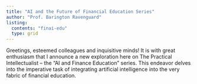 ```yaml
---
title: "AI and the Future of Financial Education Series"
author: "Prof. Barington Ravenguard"
listing:
  contents: "finai-edu"
  type: grid
---
```


Greetings, esteemed colleagues and inquisitive minds! It is with great enthusiasm that I announce a new exploration here on The Practical Intellectualist – the "AI and Finance Education" series. This endeavor delves into the imperative task of integrating artificial intelligence into the very fabric of financial education.
